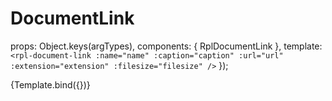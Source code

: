 
<Meta title="Molecules/DocumentLink" />

# DocumentLink

  props: Object.keys(argTypes),
  components: { RplDocumentLink },
  template: `<rpl-document-link :name="name" :caption="caption" :url="url" :extension="extension" :filesize="filesize" />`
});

<Canvas>
  <Story
    name="DocumentLink"
    args={{
      name: 'This is the name of the document',
      caption: 'This is a longer description of the document above.',
      url: 'https://www.google.com',
      extension: 'pdf',
      filesize: '1.4 mb'
    }}
  >
    {Template.bind({})}
  </Story>
</Canvas>

<ArgsTable of={RplDocumentLink} />

